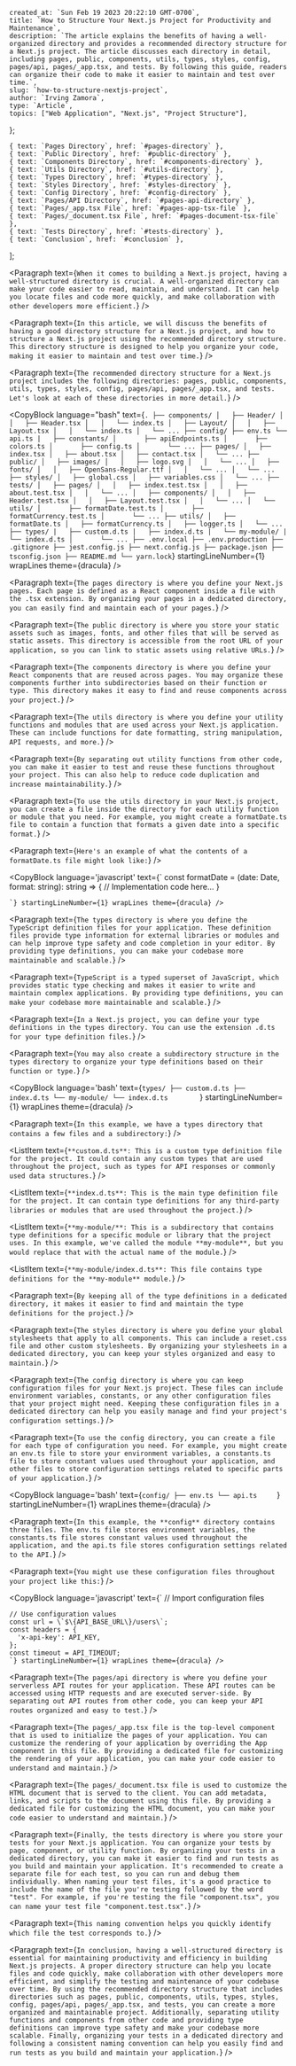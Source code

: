 
    created_at: `Sun Feb 19 2023 20:22:10 GMT-0700`,
    title: `How to Structure Your Next.js Project for Productivity and Maintenance`,
    description: `The article explains the benefits of having a well-organized directory and provides a recommended directory structure for a Next.js project. The article discusses each directory in detail, including pages, public, components, utils, types, styles, config, pages/api, pages/_app.tsx, and tests. By following this guide, readers can organize their code to make it easier to maintain and test over time.`,
    slug: `how-to-structure-nextjs-project`,
    author: `Irving Zamora`,
    type: `Article`,
    topics: ["Web Application", "Next.js", "Project Structure"],
};

    { text: `Pages Directory`, href: `#pages-directory` },
    { text: `Public Directory`, href: `#public-directory` },
    { text: `Components Directory`, href: `#components-directory` },
    { text: `Utils Directory`, href: `#utils-directory` },
    { text: `Types Directory`, href: `#types-directory` },
    { text: `Styles Directory`, href: `#styles-directory` },
    { text: `Config Directory`, href: `#config-directory` },
    { text: `Pages/API Directory`, href: `#pages-api-directory` },
    { text: `Pages/_app.tsx File`, href: `#pages-app-tsx-file` },
    { text: `Pages/_document.tsx File`, href: `#pages-document-tsx-file` },
    { text: `Tests Directory`, href: `#tests-directory` },
    { text: `Conclusion`, href: `#conclusion` },
];

<PostContentsSection contents={contents} />

<Paragraph text={`When it comes to building a Next.js project, having a well-structured directory is crucial. A well-organized directory can make your code easier to read, maintain, and understand. It can help you locate files and code more quickly, and make collaboration with other developers more efficient.`} />

<Paragraph text={`In this article, we will discuss the benefits of having a good directory structure for a Next.js project, and how to structure a Next.js project using the recommended directory structure. This directory structure is designed to help you organize your code, making it easier to maintain and test over time.`} />

<Paragraph text={`The recommended directory structure for a Next.js project includes the following directories: pages, public, components, utils, types, styles, config, pages/api, pages/_app.tsx, and tests. Let's look at each of these directories in more detail.`} />

<CopyBlock language="bash" text={`
    .
    ├── components/
    │   ├── Header/
    │   │   ├── Header.tsx
    │   │   └── index.ts
    │   ├── Layout/
    │   │   ├── Layout.tsx
    │   │   └── index.ts
    │   └── ...
    ├── config/
    ├── env.ts
    └── api.ts
    |   ├── constants/
    │       ├── apiEndpoints.ts
    │       ├── colors.ts
    │       ├── config.ts
    │       └── ...
    ├── pages/
    │   ├── index.tsx
    │   ├── about.tsx
    │   ├── contact.tsx
    │   └── ...
    ├── public/
    │   ├── images/
    │   │   ├── logo.svg
    │   │   └── ...
    │   ├── fonts/
    │   │   ├── OpenSans-Regular.ttf
    │   │   └── ...
    │   └── ...
    ├── styles/
    │   ├── global.css
    │   ├── variables.css
    │   └── ...
    ├── tests/
    │   ├── pages/
    │   │   ├── index.test.tsx
    │   │   ├── about.test.tsx
    │   │   └── ...
    │   ├── components/
    │   │   ├── Header.test.tsx
    │   │   ├── Layout.test.tsx
    │   │   └── ...
    │   └── utils/
    │       ├── formatDate.test.ts
    │       ├── formatCurrency.test.ts
    │       └── ...
    ├── utils/
    │   ├── formatDate.ts
    │   ├── formatCurrency.ts
    │   ├── logger.ts
    │   └── ...
    ├── types/
    |   ├── custom.d.ts
    |   ├── index.d.ts
    |   └── my-module/
    |       └── index.d.ts
    │       └── ...
    ├── .env.local
    ├── .env.production
    ├── .gitignore
    ├── jest.config.js
    ├── next.config.js
    ├── package.json
    ├── tsconfig.json
    ├── README.md
    └── yarn.lock
`} startingLineNumber={1} wrapLines theme={dracula} />

<PostSubtitle id="pages-directory" className="blog_subtitle" subtitle="Pages Directory" />

<Paragraph text={`The pages directory is where you define your Next.js pages. Each page is defined as a React component inside a file with the .tsx extension. By organizing your pages in a dedicated directory, you can easily find and maintain each of your pages.`} />

<PostSubtitle id="public-directory" className="blog_subtitle" subtitle="Public Directory" />

<Paragraph text={`The public directory is where you store your static assets such as images, fonts, and other files that will be served as static assets. This directory is accessible from the root URL of your application, so you can link to static assets using relative URLs.`} />

<PostSubtitle id='components-directory' class='blog_subtitle' subtitle='Components Directory' />

<Paragraph text={`The components directory is where you define your React components that are reused across pages. You may organize these components further into subdirectories based on their function or type. This directory makes it easy to find and reuse components across your project.`} />

<PostSubtitle id='utils-directory' class='blog_subtitle' subtitle='Utils Directory' />

<Paragraph text={`The utils directory is where you define your utility functions and modules that are used across your Next.js application. These can include functions for date formatting, string manipulation, API requests, and more.`} />

<Paragraph text={`By separating out utility functions from other code, you can make it easier to test and reuse these functions throughout your project. This can also help to reduce code duplication and increase maintainability.`} />

<Paragraph text={`To use the utils directory in your Next.js project, you can create a file inside the directory for each utility function or module that you need. For example, you might create a formatDate.ts file to contain a function that formats a given date into a specific format.`} />

<Paragraph text={`Here's an example of what the contents of a formatDate.ts file might look like:`} />

<CopyBlock language='javascript' text={`
    const formatDate = (date: Date, format: string): string => {
        // Implementation code here...
    }
      
	`} startingLineNumber={1} wrapLines theme={dracula} />

<PostSubtitle id='types-directory' class='blog_subtitle' subtitle='Types Directory' />

<Paragraph text={`The types directory is where you define the TypeScript definition files for your application. These definition files provide type information for external libraries or modules and can help improve type safety and code completion in your editor. By providing type definitions, you can make your codebase more maintainable and scalable.`} />

<Paragraph text={`TypeScript is a typed superset of JavaScript, which provides static type checking and makes it easier to write and maintain complex applications. By providing type definitions, you can make your codebase more maintainable and scalable.`} />

<Paragraph text={`In a Next.js project, you can define your type definitions in the types directory. You can use the extension .d.ts for your type definition files.`} />

<Paragraph text={`You may also create a subdirectory structure in the types directory to organize your type definitions based on their function or type.`} />

<CopyBlock language='bash' text={`types/
    ├── custom.d.ts
    ├── index.d.ts
    └── my-module/
        └── index.d.ts       
    `} startingLineNumber={1} wrapLines theme={dracula} />

<Paragraph text={`In this example, we have a types directory that contains a few files and a subdirectory:`} />

<ListItem text={`**custom.d.ts**: This is a custom type definition file for the project. It could contain any custom types that are used throughout the project, such as types for API responses or commonly used data structures.`} />

<ListItem text={`**index.d.ts**: This is the main type definition file for the project. It can contain type definitions for any third-party libraries or modules that are used throughout the project.`} />

<ListItem text={`**my-module/**: This is a subdirectory that contains type definitions for a specific module or library that the project uses. In this example, we've called the module **my-module**, but you would replace that with the actual name of the module.`} />

<ListItem text={`**my-module/index.d.ts**: This file contains type definitions for the **my-module** module.`} />

<Paragraph text={`By keeping all of the type definitions in a dedicated directory, it makes it easier to find and maintain the type definitions for the project.`} />

<PostSubtitle id='styles-directory' class='blog_subtitle' subtitle='Styles Directory' />

<Paragraph text={`The styles directory is where you define your global stylesheets that apply to all components. This can include a reset.css file and other custom stylesheets. By organizing your stylesheets in a dedicated directory, you can keep your styles organized and easy to maintain.`} />

<PostSubtitle id='config-directory' class='blog_subtitle' subtitle='Config Directory' />

<Paragraph text={`The config directory is where you can keep configuration files for your Next.js project. These files can include environment variables, constants, or any other configuration files that your project might need. Keeping these configuration files in a dedicated directory can help you easily manage and find your project's configuration settings.`} />

<Paragraph text={`To use the config directory, you can create a file for each type of configuration you need. For example, you might create an env.ts file to store your environment variables, a constants.ts file to store constant values used throughout your application, and other files to store configuration settings related to specific parts of your application.`} />

<CopyBlock language='bash' text={`config/
    ├── env.ts
    └── api.ts    
    `} startingLineNumber={1} wrapLines theme={dracula} />

<Paragraph text={`In this example, the **config** directory contains three files. The env.ts file stores environment variables, the constants.ts file stores constant values used throughout the application, and the api.ts file stores configuration settings related to the API.`} />

<Paragraph text={`You might use these configuration files throughout your project like this:`} />

<CopyBlock language='javascript' text={`
    // Import configuration files
    
    // Use configuration values
    const url = \`$\{API_BASE_URL\}/users\`;
    const headers = {
      'x-api-key': API_KEY,
    };
    const timeout = API_TIMEOUT;    
    `} startingLineNumber={1} wrapLines theme={dracula} />

<PostSubtitle id='pages-api-directory' class='blog_subtitle' subtitle='Pages/API Directory' />

<Paragraph text={`The pages/api directory is where you define your serverless API routes for your application. These API routes can be accessed using HTTP requests and are executed server-side. By separating out API routes from other code, you can keep your API routes organized and easy to test.`} />

<PostSubtitle id='pages-app-tsx-file' class='blog_subtitle' subtitle='Pages/_app.tsx File' />

<Paragraph text={`The pages/_app.tsx file is the top-level component that is used to initialize the pages of your application. You can customize the rendering of your application by overriding the App component in this file. By providing a dedicated file for customizing the rendering of your application, you can make your code easier to understand and maintain.`} />

<PostSubtitle id='pages-document-tsx-file' class='blog_subtitle' subtitle='Pages/_document.tsx File' />

<Paragraph text={`The pages/_document.tsx file is used to customize the HTML document that is served to the client. You can add metadata, links, and scripts to the document using this file. By providing a dedicated file for customizing the HTML document, you can make your code easier to understand and maintain.`} />

<PostSubtitle id='tests-directory' class='blog_subtitle' subtitle='Tests Directory' />

<Paragraph text={`Finally, the tests directory is where you store your tests for your Next.js application. You can organize your tests by page, component, or utility function. By organizing your tests in a dedicated directory, you can make it easier to find and run tests as you build and maintain your application. It's recommended to create a separate file for each test, so you can run and debug them individually. When naming your test files, it's a good practice to include the name of the file you're testing followed by the word "test". For example, if you're testing the file "component.tsx", you can name your test file "component.test.tsx".`} />

<Paragraph text={`This naming convention helps you quickly identify which file the test corresponds to.`} />

<PostSubtitle id='conclusion' class='blog_subtitle' subtitle='Conclusion' />

<Paragraph text={`In conclusion, having a well-structured directory is essential for maintaining productivity and efficiency in building Next.js projects. A proper directory structure can help you locate files and code quickly, make collaboration with other developers more efficient, and simplify the testing and maintenance of your codebase over time. By using the recommended directory structure that includes directories such as pages, public, components, utils, types, styles, config, pages/api, pages/_app.tsx, and tests, you can create a more organized and maintainable project. Additionally, separating utility functions and components from other code and providing type definitions can improve type safety and make your codebase more scalable. Finally, organizing your tests in a dedicated directory and following a consistent naming convention can help you easily find and run tests as you build and maintain your application.`} />


